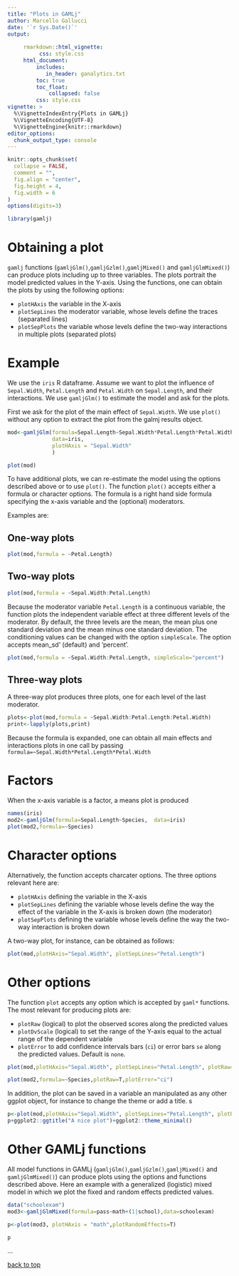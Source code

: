 ```yaml
---
title: "Plots in GAMLj"
author: Marcello Gallucci
date: '`r Sys.Date()`'
output: 
  
     rmarkdown::html_vignette:
          css: style.css
     html_document:
         includes:
            in_header: ganalytics.txt
         toc: true
         toc_float:
             collapsed: false
         css: style.css
vignette: >
  %\VignetteIndexEntry{Plots in GAMLj}
  %\VignetteEncoding{UTF-8}
  %\VignetteEngine{knitr::rmarkdown}
editor_options: 
  chunk_output_type: console
---
```


```r
knitr::opts_chunk$set(
  collapse = FALSE,
  comment = "",
  fig.align = "center",
  fig.height = 4,
  fig.width = 6
)
options(digits=3)

```

```r
library(gamlj)
```

# Obtaining a plot

`gamlj` functions (`gamljGlm()`,`gamljGzlm()`,`gamljMixed()` and `gamljGlmMixed()`) can produce plots including up to three variables. The plots portrait the model predicted values in the Y-axis. Using the functions, one can obtain the plots by using the following options:

* `plotHAxis` the variable in the X-axis
* `plotSepLines` the moderator variable, whose levels define the traces (separated lines)
* `plotSepPlots` the variable whose levels define the two-way interactions in multiple plots (separated plots)

# Example

We use the `iris` R dataframe. Assume we want to plot the influence of `Sepal.Width`, `Petal.Length` and `Petal.Width` on `Sepal.Length`, and their interactions. We use `gamljGlm()` to estimate the model and ask for the plots.

First we ask for the plot of the main effect of `Sepal.Width`. We use `plot()` without any option to extract the plot from the galmj results object.

```r
mod<-gamljGlm(formula=Sepal.Length~Sepal.Width*Petal.Length*Petal.Width, 
              data=iris,
              plotHAxis = "Sepal.Width"
              )

plot(mod)
```

To have additional plots, we can re-estimate the model using the options described above or to use `plot()`. The function `plot()` accepts either a formula or character options. The formula is a right hand side formula specifying the x-axis variable and the (optional) moderators.

Examples are:

## One-way plots

```r
plot(mod,formula = ~Petal.Length)

```

## Two-way plots


```r
plot(mod,formula = ~Sepal.Width:Petal.Length)
```

Because the moderator variable `Petal.Length` is a continuous variable, the function plots the independent variable effect at three different levels of the moderator. By default, the three levels are the mean, the mean plus one standard deviation and the mean minus one standard deviation. The conditioning values can be changed with the option `simpleScale`. The option accepts mean_sd' (default) and 'percent'.

```r
plot(mod,formula = ~Sepal.Width:Petal.Length, simpleScale="percent")
```



## Three-way plots

A three-way plot produces three plots, one for each level of the last moderator.

```r
plots<-plot(mod,formula = ~Sepal.Width:Petal.Length:Petal.Width)
print<-lapply(plots,print)
```

Because the formula is expanded, one can obtain all main effects and interactions plots in one call by passing `formula=~Sepal.Width*Petal.Length*Petal.Width`

# Factors

When the x-axis variable is a factor, a means plot is produced

```r
names(iris)
mod2<-gamljGlm(formula=Sepal.Length~Species,  data=iris)
plot(mod2,formula=~Species)
```


# Character options

Alternatively, the function accepts  charcater options. The three options relevant here are:

* `plotHAxis` defining the variable in the X-axis
* `plotSepLines` defining the variable whose levels define the way the effect of the variable in the X-axis is broken down (the moderator)
* `plotSepPlots` defining the variable whose levels define the way the two-way interaction is broken down

A two-way plot, for instance, can be obtained as follows:

```r
plot(mod,plotHAxis="Sepal.Width", plotSepLines="Petal.Length")
```

# Other options

The function `plot` accepts any option which is accepted by `gaml*` functions. The most relevant for producing plots are: 

* `plotRaw` (logical) to plot the observed scores along the predicted values
* `plotDvScale` (logical) to set the range of the Y-axis equal to the actual range of the dependent variable
*  `plotError` to add confidence intervals bars (`ci`) or error bars `se` along the predicted values. Default is `none`.


```r
plot(mod,plotHAxis="Sepal.Width", plotSepLines="Petal.Length", plotRaw=T,plotError="ci")

plot(mod2,formula=~Species,plotRaw=T,plotError="ci")

```

In addition, the plot can be saved in a variable an manipulated as any other ggplot object, for instance to change the theme or add a title.
s
```r
p<-plot(mod,plotHAxis="Sepal.Width", plotSepLines="Petal.Length", plotRaw=T,plotError="ci")
p+ggplot2::ggtitle("A nice plot")+ggplot2::theme_minimal()
```

# Other GAMLj functions

All model functions in GAMLj  (`gamljGlm()`,`gamljGzlm()`,`gamljMixed()` and `gamljGlmMixed()`) can produce plots using the options and functions described above. Here an example with a generalized (logistic) mixed model in which we plot the fixed and random effects predicted values.

```r
data("schoolexam")
mod3<-gamljGlmMixed(formula=pass~math+(1|school),data=schoolexam)

p<-plot(mod3, plotHAxis = "math",plotRandomEffects=T)
```

```r
p

```

...

[back to top](#plots-in-gamlj)